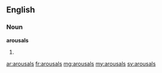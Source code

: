 ==English==

===Noun===
'''arousals'''

# {{plural of|arousal}}

[[ar:arousals]]
[[fr:arousals]]
[[mg:arousals]]
[[my:arousals]]
[[sv:arousals]]